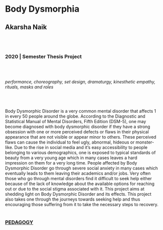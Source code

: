 # Body Dysmorphia
## Akarsha Naik

<br/><br/>

### 2020 | Semester Thesis Project

<br/><br/>

*performance, choreography,  set design, dramaturgy, kinesthetic empathy, rituals, masks and roles*

<br/><br/>

Body Dysmorphic Disorder is a very common mental disorder that affects 1 in every 50 people around the globe. According to the Diagnostic and Statistical Manual of Mental Disorders, Fifth Edition (DSM-5), one may become diagnosed with body dysmorphic disorder if they have a strong obsession with one or more perceived defects or flaws in their physical appearance that are not visible or appear minor to others. These perceived flaws can cause the individual to feel ugly, abnormal, hideous or monster-like.
Due to the rise in social media and it’s easy accessibility to people belonging to various demographics, one is exposed to typical standards of beauty from a very young age which in many cases leaves a hard impression on them for a very long time. People affected by Body Dysmorphic Disorder go through severe social anxiety in many cases which eventually leads to them leaving their academics and/or jobs.
Very often those who go through mental disorders find it difficult to seek help either because of the lack of knowledge about the available options for reaching out or due to the social stigma associated with it. This project aims at shedding light on Body Dysmorphic Disorder and its effects. This project also takes one through the journeys towards seeking help and thus encouraging those suffering from it to take the necessary steps to recovery.
<br/><br/>

### [PEDAGOGY](/research-groups/pedagogy)
